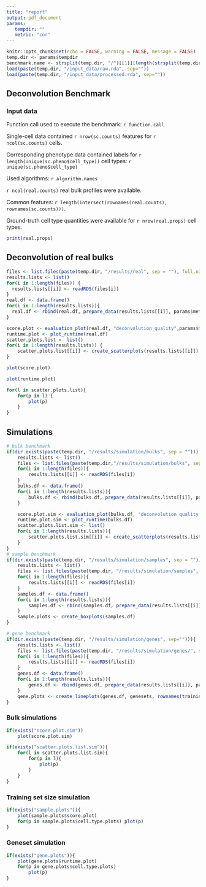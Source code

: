 ```yaml
---
title: "report"
output: pdf_document
params:
   tempdir: ""
   metric: "cor"
---
```


```r
knitr::opts_chunk$set(echo = FALSE, warning = FALSE, message = FALSE)
temp.dir <- params$tempdir
benchmark.name <- strsplit(temp.dir, "/")[[1]][length(strsplit(temp.dir, "/")[[1]])]
load(paste(temp.dir, "/input_data/raw.rda", sep=""))
load(paste(temp.dir, "/input_data/processed.rda", sep=""))
```

## Deconvolution Benchmark

### Input data

Function call used to execute the benchmark: `r function.call`  

Single-cell data contained `r nrow(sc.counts)` features for `r ncol(sc.counts)` cells.  


Corresponding phenotype data contained labels for `r length(unique(sc.pheno$cell_type))` cell types: `r unique(sc.pheno$cell_type)`  


Used algorithms: `r algorithm.names`   


`r ncol(real.counts)` real bulk profiles were available.  


Common features: `r length(intersect(rownames(real.counts), rownames(sc.counts)))`.  

Ground-truth cell type quantities were available for `r nrow(real.props)` cell types.  



```r
print(real.props)
```
\pagebreak
## Deconvolution of real bulks

```r
files <- list.files(paste(temp.dir, "/results/real", sep = ""), full.names = T, pattern = "*.rds")
results.lists <- list()
for(i in 1:length(files)) {
  results.lists[[i]] <- readRDS(files[i])
}
real.df <- data.frame()
for(i in 1:length(results.lists)){
  real.df <- rbind(real.df, prepare_data(results.lists[[i]], params$metric))
}

score.plot <- evaluation_plot(real.df, "deconvolution quality",params$metric)
runtime.plot <- plot_runtime(real.df)
scatter.plots.list <- list()
for(i in 1:length(results.lists)) {
	scatter.plots.list[[i]] <- create_scatterplots(results.lists[[i]])
}
```
```r
plot(score.plot)
```
\pagebreak  


```r
plot(runtime.plot)
```
\pagebreak  


```r
for(l in scatter.plots.list){
	for(p in l) {
		plot(p)
	}
}
```
\pagebreak

## Simulations
```r
# bulk benchmark
if(dir.exists(paste(temp.dir, "/results/simulation/bulks", sep = ""))) {
	results.lists <- list()
	files <- list.files(paste(temp.dir,"/results/simulation/bulks", sep=""), full.names = T, pattern = "*.rds")
	for(i in 1:length(files)){
		results.lists[[i]] <- readRDS(files[i])
	}
	bulks.df <- data.frame()
	for(i in 1:length(results.lists)){
		bulks.df <- rbind(bulks.df, prepare_data(results.lists[[i]], params$metric))
	}

	score.plot.sim <- evaluation_plot(bulks.df, "deconvolution quality (simulated bulks)", params$metric)
	runtime.plot.sim <- plot_runtime(bulks.df)
	scatter.plots.list.sim <- list()
	for(i in 1:length(results.lists)){
		scatter.plots.list.sim[[i]] <- create_scatterplots(results.lists[[i]])
	}
}
# sample benchmark
if(dir.exists(paste(temp.dir, "/results/simulation/samples", sep = ""))){
	results.lists <- list()
	files <- list.files(paste(temp.dir, "/results/simulation/samples", sep = ""), full.names = T, pattern = "*.rds")
	for(i in 1:length(files)){
		results.lists[[i]] <- readRDS(files[i])
	}
	samples.df <- data.frame()
	for(i in 1:length(results.lists)){
		samples.df <- rbind(samples.df, prepare_data(results.lists[[i]], params$metric))
	}
	sample.plots <- create_boxplots(samples.df)
}

# gene benchmark
if(dir.exists(paste(temp.dir, "/results/simulation/genes", sep=""))){
	results.lists <- list()
	files <- list.files(paste(temp.dir, "/results/simulation/genes/", sep=""), full.names = T, pattern = "*.rds")
	for(i in 1:length(files)){
		results.lists[[i]] <- readRDS(files[i])
	}
	genes.df <- data.frame()
	for(i in 1:length(results.lists)){
		genes.df <- rbind(genes.df, prepare_data(results.lists[[i]], params$metric))
	}
	gene.plots <- create_lineplots(genes.df, genesets, rownames(training.exprs))
}
```

### Bulk simulations
```r
if(exists("score.plot.sim"))
	plot(score.plot.sim)
```

```r
if(exists("scatter.plots.list.sim")){
	for(l in scatter.plots.list.sim){
		for(p in l){
			plot(p)
		}
	}
}
```

\pagebreak
### Training set size simulation
```r
if(exists("sample.plots")){
	plot(sample.plots$score.plot)
	for(p in sample.plots$cell.type.plots) plot(p)
}
```

\pagebreak
### Geneset simulation
```r
if(exists("gene.plots")){
	plot(gene.plots$runtime.plot)
	for(p in gene.plots$cell.type.plots)
		plot(p)
}
```
